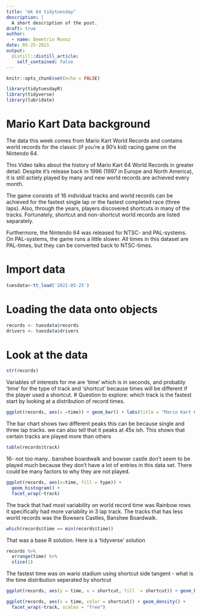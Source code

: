 ```yaml
---
title: "mk 64 tidytuesday"
description: |
  A short description of the post.
draft: true
author:
  - name: Demetrio Munoz
date: 05-25-2021
output:
  distill::distill_article:
    self_contained: false
---
```



```r
knitr::opts_chunk$set(echo = FALSE)
```


```r
library(tidytuesdayR)
library(tidyverse)
library(lubridate)
```
# Mario Kart Data background 
The data this week comes from Mario Kart World Records and contains world records for the classic (if you’re a 90’s kid) racing game on the Nintendo 64.

This Video talks about the history of Mario Kart 64 World Records in greater detail. Despite it’s release back in 1996 (1997 in Europe and North America), it is still actiely played by many and new world records are achieved every month.

The game consists of 16 individual tracks and world records can be achieved for the fastest single lap or the fastest completed race (three laps). Also, through the years, players discovered shortcuts in many of the tracks. Fortunately, shortcut and non-shortcut world records are listed separately.

Furthermore, the Nintendo 64 was released for NTSC- and PAL-systems. On PAL-systems, the game runs a little slower. All times in this dataset are PAL-times, but they can be converted back to NTSC-times.

# Import data
```r

tuesdata<-tt_load('2021-05-25')
```
# Loading the data onto objects
```r
records <- tuesdata$records
drivers <- tuesdata$drivers

```
# Look at the data 
```r
str(records)
```

 Variables of interests for me are 'time' which is in seconds, and probably 'time' for the type of track and 'shortcut' because times will be different if the player used a shortcut. 
# Question to explore: which track is the fastest
start by looking at a distribution of record times.

```r
ggplot(records, aes(x =time)) + geom_bar() + labs(title = "Mario Kart 64 world record", x = "Time in seconds", y = "times the record time was achieved")

```
 The bar chart shows two different peaks this can be because single and three lap tracks. we can also tell that it peaks at 45s ish. This shows that certain tracks are played more than others

```r
table(records$track)
```

  16- not too many.. banshee boardwalk and bowser castle don't seem to be played much because they don't have a lot of entries in this data set. There could be many factors to why they are not played.

```r
ggplot(records, aes(x=time, fill = type)) + 
  geom_histogram() + 
  facet_wrap(~track)
```
 The track that had most variability on world record time was Rainbow rows it specifically had more variablity in 3 lap track. The tracks that has less world records was the Bowsers Castles, Banshee Boardwalk.

```r
which(records$time == min(records$time)) 
```
That was a base R solution. Here is a 'tidyverse' solution

```r
records %>%
  arrange(time) %>%
  slice(1)
```

  The fastest time was on wario stadium using shortcut side tangent - what is the time distribution seperated by shortcut
  
```r
ggplot(records, aes(y = time, x = shortcut, fill  = shortcut)) + geom_boxplot() + facet_wrap(~track)
```

```r
ggplot(records, aes(x = time, color = shortcut)) + geom_density() + 
  facet_wrap(~track, scales = "free")

```
